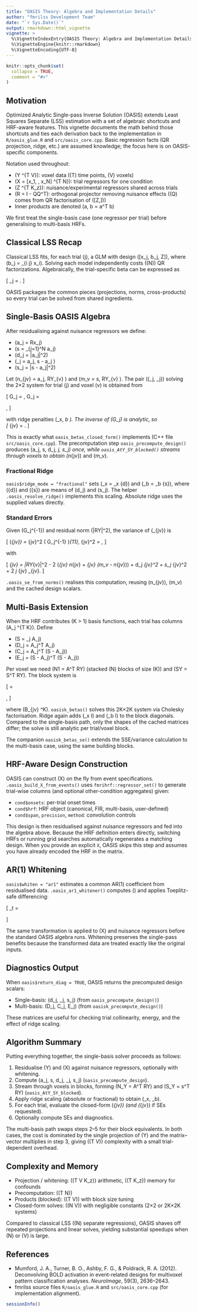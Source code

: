 ```yaml
---
title: "OASIS Theory: Algebra and Implementation Details"
author: "fmrilss Development Team"
date: "`r Sys.Date()`"
output: rmarkdown::html_vignette
vignette: >
  %\VignetteIndexEntry{OASIS Theory: Algebra and Implementation Details}
  %\VignetteEngine{knitr::rmarkdown}
  %\VignetteEncoding{UTF-8}
---
```


```r
knitr::opts_chunk$set(
  collapse = TRUE,
  comment = "#>"
)
```

## Motivation

Optimized Analytic Single-pass Inverse Solution (OASIS) extends Least Squares Separate (LSS) estimation with a set of algebraic shortcuts and HRF-aware features. This vignette documents the math behind those shortcuts and ties each derivation back to the implementation in `R/oasis_glue.R` and `src/oasis_core.cpp`. Basic regression facts (QR projection, ridge, etc.) are assumed knowledge; the focus here is on OASIS-specific components.

Notation used throughout:

- \(Y \in \mathbb{R}^{T \times V}\): voxel data (\(T\) time points, \(V\) voxels)
- \(X = [x_1, \dots, x_N] \in \mathbb{R}^{T \times N}\): trial regressors for one condition
- \(Z \in \mathbb{R}^{T \times K_z}\): nuisance/experimental regressors shared across trials
- \(R = I - QQ^T\): orthogonal projector removing nuisance effects (\(Q\) comes from QR factorisation of \([Z,\text{others}]\))
- Inner products are denoted \(\langle a, b \rangle = a^T b\)

We first treat the single-basis case (one regressor per trial) before generalising to multi-basis HRFs.

## Classical LSS Recap

Classical LSS fits, for each trial \(j\), a GLM with design \([x_j, b_j, Z]\), where \(b_j = \sum_{i \neq j} x_i\). Solving each model independently costs \(\mathcal{O}(N)\) QR factorizations. Algebraically, the trial-specific beta can be expressed as

\[
\hat{\beta}_j = \frac{\langle Rx_j, RY \rangle - \frac{\langle Rx_j, Rb_j \rangle}{\|Rb_j\|^2} \langle Rb_j, RY \rangle}{\|Rx_j\|^2 - \frac{\langle Rx_j, Rb_j \rangle^2}{\|Rb_j\|^2}}.
\]

OASIS packages the common pieces (projections, norms, cross-products) so every trial can be solved from shared ingredients.

## Single-Basis OASIS Algebra

After residualising against nuisance regressors we define:

- \(a_j = Rx_j\)
- \(s = \sum_{j=1}^N a_j\)
- \(d_j = \|a_j\|^2\)
- \(\alpha_j = \langle a_j, s - a_j \rangle\)
- \(s_j = \|s - a_j\|^2\)

Let \(n_{jv} = \langle a_j, RY_{\cdot v} \rangle\) and \(m_v = \langle s, RY_{\cdot v} \rangle\). The pair \((\beta_j, \gamma_j)\) solving the 2×2 system for trial \(j\) and voxel \(v\) is obtained from

\[
G_j \begin{bmatrix} \beta_{jv} \\ \gamma_{jv} \end{bmatrix} = \begin{bmatrix} n_{jv} \\ m_v - n_{jv} \end{bmatrix},
\quad
G_j = \begin{bmatrix} d_j + \lambda_x & \alpha_j \\ \alpha_j & s_j + \lambda_b \end{bmatrix},
\]

with ridge penalties \(\lambda_x, \lambda_b \ge 0\). The inverse of \(G_j\) is analytic, so\
\[
\beta_{jv} = \frac{(s_j + \lambda_b) n_{jv} - \alpha_j (m_v - n_{jv})}{(d_j + \lambda_x)(s_j + \lambda_b) - \alpha_j^2}.
\]

This is exactly what `oasis_betas_closed_form()` implements (C++ file `src/oasis_core.cpp`). The precomputation step `oasis_precompute_design()` produces \(a_j, s, d_j, \alpha_j, s_j\) once, while `oasis_AtY_SY_blocked()` streams through voxels to obtain \(n_{jv}\) and \(m_v\).

### Fractional Ridge

`oasis$ridge_mode = "fractional"` sets \(\lambda_x = \eta_x \cdot \bar{d}\) and \(\lambda_b = \eta_b \cdot \bar{s}\), where \(\bar{d}\) and \(\bar{s}\) are means of \(d_j\) and \(s_j\). The helper `.oasis_resolve_ridge()` implements this scaling. Absolute ridge uses the supplied values directly.

### Standard Errors

Given \(G_j^{-1}\) and residual norm \(\|RY\|^2\), the variance of \(\beta_{jv}\) is

\[
\operatorname{Var}(\hat{\beta}_{jv}) = \sigma_{jv}^2 \left( G_j^{-1} \right)_{11}, \quad \sigma_{jv}^2 = \frac{\text{SSE}_{jv}}{\text{dof}},
\]

with

\[
\text{SSE}_{jv} = \|RY_{\cdot v}\|^2 - 2 (\beta_{jv} n_{jv} + \gamma_{jv} (m_v - n_{jv})) + d_j \beta_{jv}^2 + s_j \gamma_{jv}^2 + 2 \alpha_j \beta_{jv} \gamma_{jv}.
\]

`.oasis_se_from_norms()` realises this computation, reusing \(n_{jv}\), \(m_v\) and the cached design scalars.

## Multi-Basis Extension

When the HRF contributes \(K > 1\) basis functions, each trial has columns \(A_j \in \mathbb{R}^{T \times K}\). Define

- \(S = \sum_j A_j\)
- \(D_j = A_j^T A_j\)
- \(C_j = A_j^T (S - A_j)\)
- \(E_j = (S - A_j)^T (S - A_j)\)

Per voxel we need \(N1 = A^T RY\) (stacked \(N\) blocks of size \(K\)) and \(SY = S^T RY\). The block system is

\[
\begin{bmatrix}
D_j + \lambda_x I & C_j \\
C_j^T & E_j + \lambda_b I
\end{bmatrix}
\begin{bmatrix}
B_{jv} \\
\Gamma_{jv}
\end{bmatrix}
=
\begin{bmatrix}
N1_{jv} \\
SY_v - N1_{jv}
\end{bmatrix},
\]

where \(B_{jv} \in \mathbb{R}^K\). `oasisk_betas()` solves this 2K×2K system via Cholesky factorisation. Ridge again adds \(\lambda_x I\) and \(\lambda_b I\) to the block diagonals. Compared to the single-basis path, only the shapes of the cached matrices differ; the solve is still analytic per trial/voxel block.

The companion `oasisk_betas_se()` extends the SSE/variance calculation to the multi-basis case, using the same building blocks.

## HRF-Aware Design Construction

OASIS can construct \(X\) on the fly from event specifications. `.oasis_build_X_from_events()` uses `fmrihrf::regressor_set()` to generate trial-wise columns (and optional other-condition aggregates) given:

- `cond$onsets`: per-trial onset times
- `cond$hrf`: HRF object (canonical, FIR, multi-basis, user-defined)
- `cond$span`, `precision`, `method`: convolution controls

This design is then residualised against nuisance regressors and fed into the algebra above. Because the HRF definition enters directly, switching HRFs or running grid searches automatically regenerates a matching design. When you provide an explicit `X`, OASIS skips this step and assumes you have already encoded the HRF in the matrix.

## AR(1) Whitening

`oasis$whiten = "ar1"` estimates a common AR(1) coefficient from residualised data. `.oasis_ar1_whitener()` computes \(\rho\) and applies Toeplitz-safe differencing:

\[
\tilde{y}_t = \begin{cases}
\sqrt{1 - \rho^2} y_1 & t = 1, \\
y_t - \rho y_{t-1} & t > 1.
\end{cases}
\]

The same transformation is applied to \(X\) and nuisance regressors before the standard OASIS algebra runs. Whitening preserves the single-pass benefits because the transformed data are treated exactly like the original inputs.

## Diagnostics Output

When `oasis$return_diag = TRUE`, OASIS returns the precomputed design scalars:

- Single-basis: \(d_j, \alpha_j, s_j\) (from `oasis_precompute_design()`)
- Multi-basis: \(D_j, C_j, E_j\) (from `oasisk_precompute_design()`)

These matrices are useful for checking trial collinearity, energy, and the effect of ridge scaling.

## Algorithm Summary

Putting everything together, the single-basis solver proceeds as follows:

1. Residualise \(Y\) and \(X\) against nuisance regressors, optionally with whitening.
2. Compute \(a_j, s, d_j, \alpha_j, s_j\) (`oasis_precompute_design`).
3. Stream through voxels in blocks, forming \(N_Y = A^T RY\) and \(S_Y = s^T RY\) (`oasis_AtY_SY_blocked`).
4. Apply ridge scaling (absolute or fractional) to obtain \(\lambda_x, \lambda_b\).
5. For each trial, evaluate the closed-form \(\beta_{jv}\) (and \(\gamma_{jv}\) if SEs requested).
6. Optionally compute SEs and diagnostics.

The multi-basis path swaps steps 2–5 for their block equivalents. In both cases, the cost is dominated by the single projection of \(Y\) and the matrix–vector multiplies in step 3, giving \(\mathcal{O}(T V)\) complexity with a small trial-dependent overhead.

## Complexity and Memory

- Projection / whitening: \(\mathcal{O}(T V K_z)\) arithmetic, \(\mathcal{O}(T K_z)\) memory for confounds
- Precomputation: \(\mathcal{O}(T N)\)
- Products (blocked): \(\mathcal{O}(T V)\) with block size tuning
- Closed-form solves: \(\mathcal{O}(N V)\) with negligible constants (2×2 or 2K×2K systems)

Compared to classical LSS (\(N\) separate regressions), OASIS shaves off repeated projections and linear solves, yielding substantial speedups when \(N\) or \(V\) is large.

## References

- Mumford, J. A., Turner, B. O., Ashby, F. G., & Poldrack, R. A. (2012). Deconvolving BOLD activation in event-related designs for multivoxel pattern classification analyses. *NeuroImage*, 59(3), 2636–2643.
- fmrilss source files `R/oasis_glue.R` and `src/oasis_core.cpp` (for implementation alignment).

```r
sessionInfo()
```
